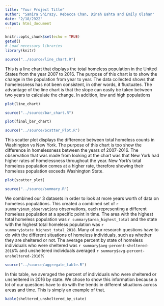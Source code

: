 ```yaml
---
title: "Your Project Title"
author: "Samira Shirazy, Rebecca Chan, Dinah Bahta and Emily Olshan"
date: "2/18/2022"
output: html_document
---
```


``` r
knitr::opts_chunk$set(echo = TRUE)
getwd()
# Load necessary libraries
library(knitr)

```

``` r
source("../source/line_chart.R")
```

This is a line chart that displays the total homeless population in the United States from the year 2007 to 2016. The purpose of this chart is to show the change in the population from year to year. The data collected shows that homelessness has not been consistent, in other words, it fluctuates. The advantage of the line chart is that the slope can easily be taken between two years to calculate the change. In addition, low and high populations
```r
plot(line_chart)
```

``` r
source("../source/bar_chart.R")
```

``` r
plot(final_bar_chart)
```

``` r
source("../source/Scatter_Plot.R")
```
This scatter plot displays the difference between total homeless counts in Washington vs New York. The purpose of this chart is too show the difference in homelessness between the years of 2007-2016. The observation that was made from looking at the chart was that New York had higher rates of homelessness throughout the year. New York's total homeless population comes at a higher rate, therefore showing their homeless population exceeds Washington State.
``` r
plot(scatter_plot)
```

``` r
source("../source/summary.R")
```
We combined our 3 datasets in order to look at more years worth of data on homeless populations. This created a combined set of `r summary$num_observations` observations, each representing a different homeless population at a specific point in time. The area with the highest total homeless population was `r summary$area_highest_total` and the state with the highest total homeless population was `r summary$state_highest_total_2018`. Many of our research questions have to do with the different situations of homeless individuals, such as whether they are sheltered or not. The average percent by state of homeless individuals who were sheltered was `r summary$avg-percent-sheltered-2016`% and unsheltered individuals averaged `r summary$avg-percent-unsheltered-2016`%

``` r
source("../source/aggregate_table.R")
```
In this table, we averaged the percent of individuals who were sheltered or unsheltered in 2016 by state. We chose to show this information because a lot of our questions have to do with the trends in different situations across areas and time. This is simply an example of that.
``` r
kable(sheltered_unsheltered_by_state)
```